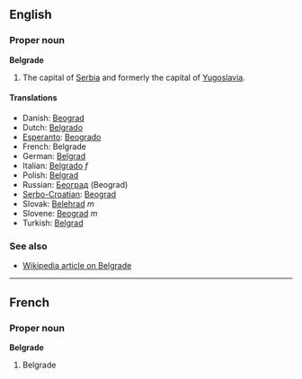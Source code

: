 ==English==
===Proper noun===
'''Belgrade'''

#The capital of [[Serbia]] and formerly the capital of [[Yugoslavia]].

====Translations====
*Danish: [[Beograd]]
*Dutch: [[Belgrado]]
*[[Esperanto]]: [[Beogrado]]
*French: Belgrade
*German: [[Belgrad]]
*Italian: [[Belgrado]] ''f''
*Polish: [[Belgrad]]
*Russian: [[Београд]] (Beograd)
*[[Serbo-Croatian]]: [[Beograd]]
*Slovak: [[Belehrad]] ''m''
*Slovene: [[Beograd]] ''m''
*Turkish: [[Belgrad]]

===See also===
*[[w:Belgrade|Wikipedia article on Belgrade]]

----

==French==
===Proper noun===
'''Belgrade'''

#Belgrade